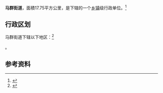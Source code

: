 {{中国乡级行政区
|景观照片文件名 = 马群街道市民中心.jpg
|景观照片描述 = 马群街道市民中心
|32/01/13/002/000}}

'''马群街道'''，面積17.75平方公里，是{{PRC admin/fullname|32/01/13/002/000|3}}下辖的一个[[乡镇|乡镇]]级行政单位。<ref>{{PRC admin/ref sgc|{{PRC admin/parent|32/01/13/002/000}}}}</ref>

== 行政区划 ==

马群街道下辖以下地区：<ref>{{PRC admin/ref sgc|32/01/13/002/000}}</ref>

{{PRC admin/children|32/01/13/002/000}}。

== 参考资料 ==

{{reflist}}

{{行政区划小作品}}
{{PRC admin/navcat|32/01/13/002/000}}